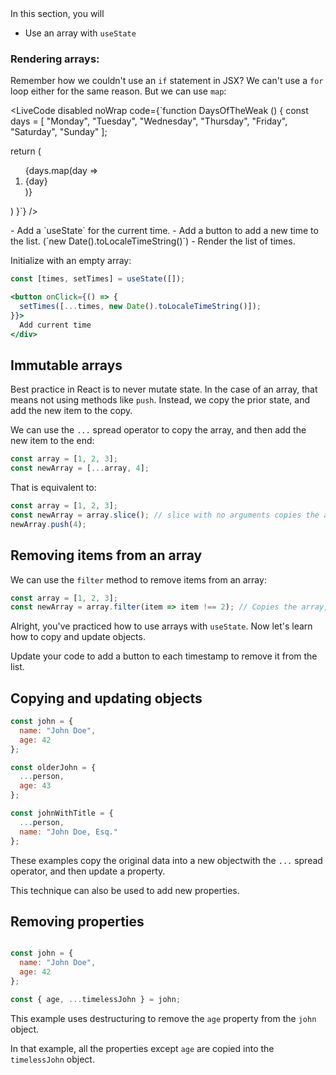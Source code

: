

<Objectives>
<div>
  In this section, you will
  
- Use an array with `useState`

</div>
</Objectives>

### Rendering arrays:

Remember how we couldn't use an `if` statement in JSX? We can't use a `for` loop either for the same reason.
But we can use `map`:

<LiveCode
  disabled
  noWrap
  code={`function DaysOfTheWeak () {
  const days = [
      "Monday", "Tuesday",
      "Wednesday", "Thursday", "Friday",
      "Saturday", "Sunday"
  ];

  return (
    <ol>
      {days.map(day => <li>{day}</li>)}
    </ol>
  )
}`}
/>

<Activity>
  - Add a `useState` for the current time.
  - Add a button to add a new time to the list. (`new Date().toLocaleTimeString()`)
  - Render the list of times.

<Hint title="How to initialize state?">

Initialize with an empty array:

```jsx
const [times, setTimes] = useState([]);
```

</Hint>

<Hint title="How to add to state?">

```jsx
<button onClick={() => {
  setTimes([...times, new Date().toLocaleTimeString()]);
}}>
  Add current time
</div>
```

</Hint>

</Activity>

## Immutable arrays

Best practice in React is to never mutate state. In the case of an array, that means not
using methods like `push`. Instead, we copy the prior state, and add the new item to the copy.

We can use the `...` spread operator to copy the array, and then add the new item to the end:

```jsx
const array = [1, 2, 3];
const newArray = [...array, 4];
```

That is equivalent to:

```jsx
const array = [1, 2, 3];
const newArray = array.slice(); // slice with no arguments copies the array
newArray.push(4);
```

## Removing items from an array

We can use the `filter` method to remove items from an array:

```jsx
const array = [1, 2, 3];
const newArray = array.filter(item => item !== 2); // Copies the array, and removes the item
```

Alright, you've practiced how to use arrays with `useState`. Now let's learn how to copy and update objects.

<Activity>

Update your code to add a button to each timestamp to remove it from the list.

</Activity>


## Copying and updating objects

```jsx
const john = {
  name: "John Doe",
  age: 42
};

const olderJohn = {
  ...person,
  age: 43
};

const johnWithTitle = {
  ...person,
  name: "John Doe, Esq."
};
```

These examples copy the original data into a new objectwith the `...` spread operator,
and then update a property.

This technique can also be used to add new properties.

## Removing properties

```jsx

const john = {
  name: "John Doe",
  age: 42
};

const { age, ...timelessJohn } = john;
```

This example uses destructuring to remove the `age` property from the `john` object.

In that example, all the properties except `age` are copied into the `timelessJohn` object.